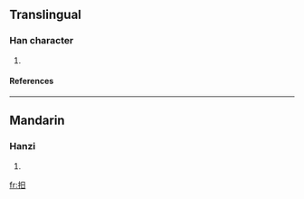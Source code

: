 ==Translingual==
===Han character===
{{Han char|rn=64|rad=手|as=04|sn=7|four=5600<sub>0</sub>|canj=手日 (QA)}}
# {{defn|Han|sort=手04}}
====References====
{{Han ref|kx=0420.160|dkj=11870|dj=0767.180|hdz=31837.020|uh=6287|ud=25223|bh=CAEC|bd=51948}}
----
==Mandarin==
===Hanzi===
{{cmn-hanzi|pin=[[gǔ]] ([[gu3]]), [[hú]] ([[hu2]]), [[jué]] ([[jue2]])|wg=ku<sup>3</sup>, hu<sup>2</sup>, chüeh<sup>2</sup>}}
# {{defn|Mandarin}}

[[fr:抇]]